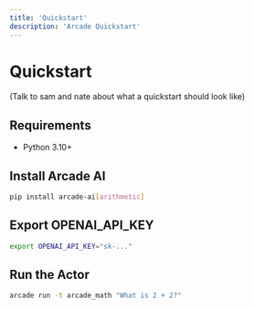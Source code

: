 ```yaml
---
title: 'Quickstart'
description: 'Arcade Quickstart'
---
```


# Quickstart
 (Talk to sam and nate about what a quickstart should look like)


## Requirements

- Python 3.10+

## Install Arcade AI

```bash
pip install arcade-ai[arithmetic]
```

## Export OPENAI_API_KEY
```bash
export OPENAI_API_KEY="sk-..."
```


## Run the Actor

```bash
arcade run -t arcade_math "What is 2 + 2?"
```


